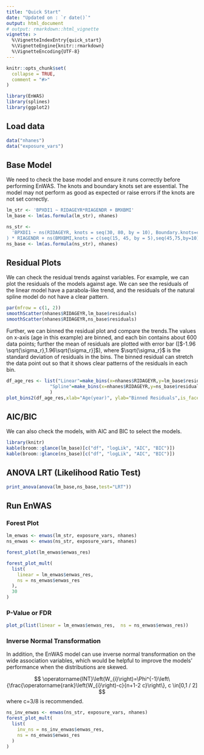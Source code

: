 ```yaml
---
title: "Quick Start"
date: "Updated on : `r date()`"
output: html_document
# output: rmarkdown::html_vignette
vignette: >
  %\VignetteIndexEntry{quick_start}
  %\VignetteEngine{knitr::rmarkdown}
  %\VignetteEncoding{UTF-8}
---
```


```r
knitr::opts_chunk$set(
  collapse = TRUE,
  comment = "#>"
)
```

```r
library(EnWAS)
library(splines)
library(ggplot2)
```

## Load data
```r
data("nhanes")
data("exposure_vars")
```

## Base Model
We need to check the base model and ensure it runs correctly before performing EnWAS.
The knots and boundary knots set are essential. The model may not perform as good as expected or raise errors if the knots are not set correctly.

```r
lm_str <- 'BPXDI1 ~ RIDAGEYR*RIAGENDR + BMXBMI'
lm_base <- lm(as.formula(lm_str), nhanes)

ns_str <-
  'BPXDI1 ~ ns(RIDAGEYR, knots = seq(30, 80, by = 10), Boundary.knots=c(20,90)
) * RIAGENDR + ns(BMXBMI,knots = c(seq(15, 45, by = 5),seq(45,75,by=10)), Boundary.knots=c(10,85))'
ns_base <- lm(as.formula(ns_str), nhanes)
```

## Residual Plots

We can check the residual trends against variables. For example, we can plot the residuals of the models against age. We can see the residuals of the linear model have a parabola-like trend, and the residuals of the natural spline model do not have a clear pattern. 
```r
par(mfrow = c(1, 2))
smoothScatter(nhanes$RIDAGEYR,lm_base$residuals)
smoothScatter(nhanes$RIDAGEYR,ns_base$residuals)
```
Further, we can binned the residual plot and compare the trends.The values on x-axis (age in this example) are binned, and each bin contains about 600 data points; further the mean of residuals are plotted with error bar ([$-1.96 \sqrt{\sigma_r},1.96\sqrt{\sigma_r}]$), where $\sqrt{\sigma_r}$ is the standard deviation of residuals in the bins. The binned residual can stretch the data point out so that it shows clear patterns of the residuals in each bin.

```r
df_age_res <- list("Linear"=make_bins(x=nhanes$RIDAGEYR,y=lm_base$residual,nbin=600),
                "Spline"=make_bins(x=nhanes$RIDAGEYR,y=ns_base$residuals,nbin=600)
                )
plot_bins2(df_age_res,xlab="Age(year)", ylab="Binned Residuals",is_facet=FALSE)
```

## AIC/BIC
We can also check the models, with AIC and BIC to select the models.

```r
library(knitr)
kable(broom::glance(lm_base)[c("df", "logLik", "AIC", "BIC")])
kable(broom::glance(ns_base)[c("df", "logLik", "AIC", "BIC")])
```


## ANOVA LRT (Likelihood Ratio Test)

```r
print_anova(anova(lm_base,ns_base,test="LRT"))
```


## Run EnWAS 

### Forest Plot

```r

lm_enwas <- enwas(lm_str, exposure_vars, nhanes)
ns_enwas <- enwas(ns_str, exposure_vars, nhanes)

forest_plot(lm_enwas$enwas_res)

forest_plot_mult(
  list(
    linear = lm_enwas$enwas_res,
    ns = ns_enwas$enwas_res
  ),
  30
)

```


### P-Value or FDR

```r
plot_p(list(linear = lm_enwas$enwas_res,  ns = ns_enwas$enwas_res))
```


### Inverse Normal Transformation

In addition, the EnWAS model can use inverse normal transformation on the wide association variables, which would be helpful to improve the models' performance when the distributions are skewed.

$$
\operatorname{INT}\left(W_{i}\right)=\Phi^{-1}\left\{\frac{\operatorname{rank}\left(W_{i}\right)-c}{n+1-2 c}\right\}, c \in[0,1 / 2]
$$ where c=3/8 is recommended.
```r
ns_inv_enwas <- enwas(ns_str, exposure_vars, nhanes)
forest_plot_mult(
  list(
    inv_ns = ns_inv_enwas$enwas_res,
    ns = ns_enwas$enwas_res
  )
)

```
